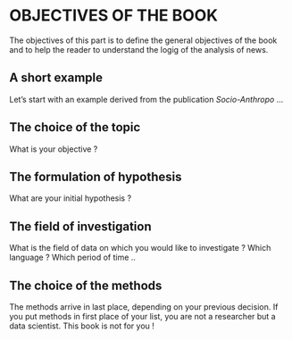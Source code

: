 # OBJECTIVES OF THE BOOK {#object}

The objectives of this part is to define the general objectives of the book and to help the reader to understand the logig of the analysis of news. 

## A short example 

Let's start with an example derived from the publication *Socio-Anthropo* ...

## The choice of the topic 

What is your objective ? 

## The formulation of hypothesis

What are your initial hypothesis ?

## The field of investigation

What is the field of data on which you would like to investigate ? Which language ? Which period of time ..

## The choice of the methods

The methods arrive in last place, depending on your previous decision. If you put methods in first place of your list, you are not a researcher but a data scientist. This book is not for you !
